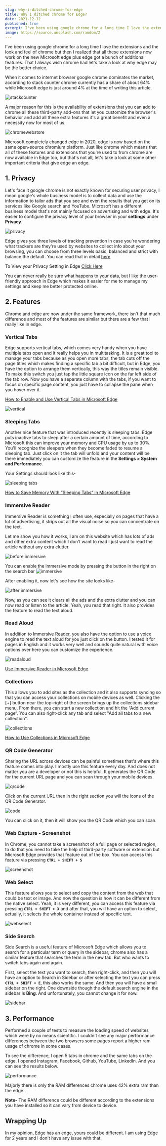 ```yaml
---
slug: why-i-ditched-chrome-for-edge
title: Why I ditched chrome for Edge?
date: 2021-12-12
published: true
excerpt: I've been using google chrome for a long time I love the extensions and the look and feel of chrome but then I realized that all these extensions now work on the new Microsoft edge plus edge got a bunch of additional features. That I always wish chrome had let's take a look at why edge may be the better choice.
image: https://source.unsplash.com/random/2
---
```


I've been using google chrome for a long time I love the extensions and the look and feel of chrome but then I realized that all these extensions now work on the new Microsoft edge plus edge got a bunch of additional features. That I always wish chrome had let's take a look at why edge may be the better choice.

When it comes to internet browser google chrome dominates the market, according to stack counter chrome currently has a share of about 64% while Microsoft edge is just around 4% at the time of writing this article.

![stackcounter](https://i.imgur.com/dWbwG48.png)

A major reason for this is the availability of extensions that you can add to chrome all these third-party add-ons that let you customize the browser's behavior and add all these extra features it's a great benefit and even a necessity now for most of us.

![chromewebstore](https://i.imgur.com/F5obedQ.png)

Microsoft completely changed edge in 2020, edge is now based on the same open-source chromium platform. Just like chrome which means that all of these features and extensions that you're used to from chrome are now available in Edge too, but that's not all, let's take a look at some other important criteria that give edge an edge.

## 1. Privacy

Let's face it google chrome is not exactly known for securing user privacy, I mean google's whole business model is to collect data and use the information to tailor ads that you see and even the results that you get on its services like Google search and YouTube. Microsoft has a different business model that's not mainly focused on advertising and with edge. It's easier to configure the privacy level of your browser in your **settings** under **Privacy**.

![privacy](https://i.imgur.com/yMAICdH.png)

Edge gives you three levels of tracking prevention in case you're wondering what trackers are they're used by websites to collect info about your browsing, you can choose from three levels basic, balanced and strict with balance the default. You can read that in detail [here](https://rb.gy/ffplnz)

To View your Privacy Setting in Edge [Click Here](edge://settings/privacy)

You can never really be sure what happens to your data, but I like the user-friendly approach in Edge which makes it easier for me to manage my settings and keep me better protected online.

## 2. Features

Chrome and edge are now under the same framework, there isn't that much difference and most of the features are similar but there are a few that I really like in edge.

### Vertical Tabs

Edge supports vertical tabs, which comes very handy when you have multiple tabs open and it really helps you in multitasking. It is a great tool to manage your tabs because as you open more tabs, the tab cuts off the page titles which makes finding a specific tab a bit difficult, but in Edge, you have the option to arrange them vertically, this way the titles remain visible. To make this switch you just tap the little square icon on the far left side of the tab row. Now you have a separate column with the tabs, if you want to focus on specific page content, you just have to collapse the pane when you hover over it.

[How to Enable and Use Vertical Tabs in Microsoft Edge](https://www.howtogeek.com/697986/how-to-enable-and-use-vertical-tabs-in-microsoft-edge/ "How to Enable and Use Vertical Tabs in Microsoft Edge")

![vertical](https://imgur.com/H9orNLW.png)

### Sleeping Tabs

Another nice feature that was introduced recently is sleeping tabs. Edge puts inactive tabs to sleep after a certain amount of time, according to Microsoft this can improve your memory and CPU usage by up to 30%. You'll recognize the sleepers when they become faded to resume a sleeping tab. Just click on it the tab will unfold and your content will be there immediately you can customize the feature in the **Settings > System and Performance**.

Your Settings should look like this-

![sleeping tabs](https://i.imgur.com/TjBRzkf.png)

[How to Save Memory With “Sleeping Tabs” in Microsoft Edge](https://www.howtogeek.com/712570/how-to-save-memory-with-sleeping-tabs-in-microsoft-edge/)

### Immersive Reader

Immersive Reader is something I often use, especially on pages that have a lot of advertising, it strips out all the visual noise so you can concentrate on the text.

Let me show you how it works, I am on this website which has lots of ads and other extra content which I don't want to read I just want to read the article without any extra clutter.

![before immersive](https://i.imgur.com/YcltFhv.gif)

You can enable the Immersive mode by pressing the button in the right on the search bar
![immersive](https://i.imgur.com/vGZ6vFd.png)

After enabling it, now let's see how the site looks like-

![after immersive](https://i.imgur.com/iO9BIjv.gif)

Now, as you can see it clears all the ads and the extra clutter and you can now read or listen to the article. Yeah, you read that right. It also provides the feature to read the text aloud.

### Read Aloud

In addition to Immersive Reader, you also have the option to use a voice engine to read the text aloud for you just click on the button. I tested it for pages in English and it works very well and sounds quite natural with voice options over here you can customize the experience.

![readaloud](https://i.imgur.com/8DhyJAc.png)

[Use Immersive Reader in Microsoft Edge](https://support.microsoft.com/en-us/topic/use-immersive-reader-in-microsoft-edge-78a7a17d-52e1-47ee-b0ac-eff8539015e1)

### Collections

This allows you to add sites as the collection and it also supports syncing so that you can access your collections on mobile devices as well. Clicking the [+] button near the top-right of the screen brings up the collections sidebar menu. From there, you can start a new collection and hit the “Add current page”. You can also right-click any tab and select "Add all tabs to a new collection".

![collections](https://rb.gy/hgniiw)

[How to Use Collections in Microsoft Edge](https://www.howtogeek.com/532656/how-to-enable-and-use-collections-in-microsoft-edge/)

### QR Code Generator

Sharing the URL across devices can be painful sometimes that's where this feature comes into play. I mostly use this feature every day. And does not matter you are a developer or not this is helpful. It generates the QR Code for the current URL page and you can scan through your mobile devices.

![qrcode](https://i.imgur.com/MvpVS8k.png)

Click on the current URL then in the right section you will the icons of the QR Code Generator.

![code](https://i.imgur.com/ndnDvVr.png)

You can click on it, then it will show you the QR Code which you can scan.

### Web Capture - Screenshot

In Chrome, you cannot take a screenshot of a full page or selected region, to do that you need to take the help of third-party software or extension but Microsoft Edge provides that feature out of the box. You can access this feature via pressing **`CTRL + SHIFT + S`**

![screenshot](https://i.imgur.com/I5rYzYU.png)

### Web Select

This feature allows you to select and copy the content from the web that could be text or image. And now the question is how it can be different from the native select. Yeah, it is very different, you can access this feature via pressing **`CTRL + SHIFT + X`** and after that, you will have an option to select, actually, it selects the whole container instead of specific text.

![webselect](https://i.imgur.com/rGYwAlg.png)

### Side Search

Side Search is a useful feature of Microsoft Edge which allows you to search for a particular term or query in the sidebar, chrome also has a similar feature that searches the term in the new tab. But who wants to switch tabs again and again.

First, select the text you want to search, then right-click, and then you will have an option to Search in Sidebar or after selecting the text you can press **`CTRL + SHIFT + E`**, this also works the same. And then you will have a small sidebar on the right. One downside though the default search engine in the sidebar is **Bing**. And unfortunately, you cannot change it for now.

![sidebar](https://i.imgur.com/NbBxrI4.png)

## 3. Performance

Performed a couple of tests to measure the loading speed of websites which were by no means scientific. I couldn't see any major performance differences between the two browsers some pages report a higher ram usage of chrome in some cases.

To see the difference, I open 5 tabs in chrome and the same tabs on the edge. I opened Instagram, Facebook, Github, YouTube, LinkedIn. And you can see the results below.

![performance](https://imgur.com/bLCPB0s.png)

Majorly there is only the RAM differences chrome uses 42% extra ram than the edge.

**Note-** The RAM difference could be different according to the extensions you have installed so it can vary from device to device.

## Wrapping Up

In my opinion, Edge has an edge, yours could be different. I am using Edge for 2 years and I don't have any issue with that.
